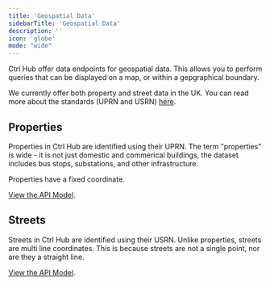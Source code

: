 ```yaml
---
title: 'Geospatial Data'
sidebarTitle: 'Geospatial Data'
description: ''
icon: 'globe'
mode: "wide"
---
```


Ctrl Hub offer data endpoints for geospatial data. This allows you to perform queries that can be displayed on a map, or within a gepgraphical boundary.

We currently offer both property and street data in the UK. You can read more about the standards (UPRN and USRN) [here](https://www.gov.uk/government/publications/open-standards-for-government/identifying-property-and-street-information).

## Properties

Properties in Ctrl Hub are identified using their UPRN. The term "properties" is wide - it is not just domestic and commerical buildings, the dataset includes bus stops, substations, and other infrastructure.

Properties have a fixed coordinate.

[View the API Model](/api-reference/governance/properties/model).

## Streets

Streets in Ctrl Hub are identified using their USRN. Unlike properties, streets are multi line coordinates. This is because streets are not a single point, nor are they a straight line.

[View the API Model](/api-reference/governance/streets/model).
